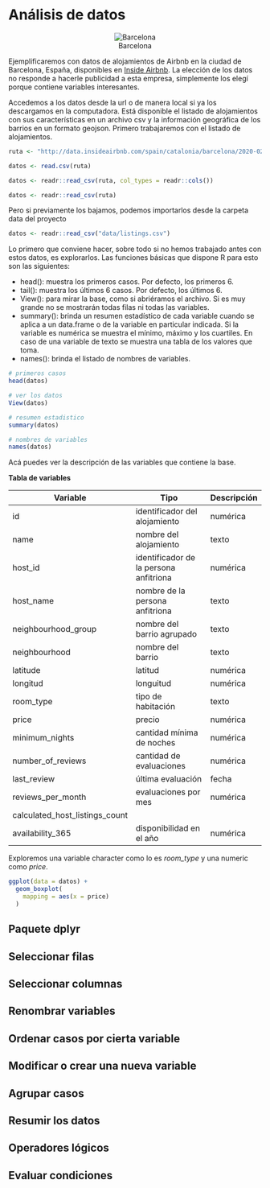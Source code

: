 # Análisis de datos

<center>
![Barcelona](images/barcelona/201706_Barcelona_088_lnz.jpg)
</center>

Ejemplificaremos con datos de alojamientos de Airbnb en la ciudad de Barcelona, España, disponibles en [Inside Airbnb](http://data.insideairbnb.com). La elección de los datos no responde a hacerle publicidad a esta empresa, simplemente los elegí porque contiene variables interesantes.

<!-- http://data.insideairbnb.com/spain/catalonia/barcelona/2020-02-16/visualisations/neighbourhoods.geojson -->

Accedemos a los datos desde la url o de manera local si ya los descargamos en la computadora. Está disponible el listado de alojamientos con sus características en un archivo csv y la información geográfica de los barrios en un formato geojson. Primero trabajaremos con el listado de alojamientos.

```r
ruta <- "http://data.insideairbnb.com/spain/catalonia/barcelona/2020-02-16/visualisations/listings.csv"
```

```r
datos <- read.csv(ruta)

```
```r
datos <- readr::read_csv(ruta, col_types = readr::cols())

```

```r
datos <- readr::read_csv(ruta)

```

Pero si previamente los bajamos, podemos importarlos desde la carpeta data del proyecto

```r
datos <- readr::read_csv("data/listings.csv")
```
Lo primero que conviene hacer, sobre todo si no hemos trabajado antes con estos datos, es explorarlos. Las funciones básicas que dispone R para esto son las siguientes:

- head(): muestra los primeros casos. Por defecto, los primeros 6.
- tail(): muestra los últimos 6 casos. Por defecto, los últimos 6.
- View(): para mirar la base, como si abriéramos el archivo. Si es muy grande no se mostrarán todas filas ni todas las variables.
- summary(): brinda un resumen estadístico de cada variable cuando se aplica a un data.frame o de la variable en particular indicada. Si la variable es numérica se muestra el mínimo, máximo y los cuartiles. En caso de una variable de texto se muestra una tabla de los valores que toma. 
- names(): brinda el listado de nombres de variables.

```r
# primeros casos
head(datos)

# ver los datos
View(datos)

# resumen estadistico
summary(datos)

# nombres de variables
names(datos)

```

Acá puedes ver la descripción de las variables que contiene la base.

**Tabla de variables**

| Variable | Tipo | Descripción |
|----------|----------|-----------|
|id | identificador del alojamiento| numérica |
|name | nombre del alojamiento| texto |
|host_id | identificador de la persona anfitriona| numérica|
|host_name | nombre de la persona anfitriona | texto |
|neighbourhood_group | nombre del barrio agrupado | texto |
|neighbourhood | nombre del barrio|texto |
|latitude | latitud| numérica |
|longitud | longuitud| numérica |
|room_type | tipo de habitación| texto |
|price | precio| numérica |
|minimum_nights | cantidad mínima de noches| numérica |
|number_of_reviews |cantidad de evaluaciones | numérica |
|last_review | última evaluación| fecha |
|reviews_per_month | evaluaciones por mes| numérica |
|calculated_host_listings_count | | |
|availability_365 | disponibilidad en el  año | numérica |

Exploremos una variable character como lo es *room_type* y una numeric como *price*.

```r
ggplot(data = datos) + 
  geom_boxplot(
    mapping = aes(x = price)
  )
```


## Paquete dplyr

## Seleccionar filas

## Seleccionar columnas

## Renombrar variables

## Ordenar casos por cierta variable

## Modificar o crear una nueva variable

## Agrupar casos 

## Resumir los datos

## Operadores lógicos

## Evaluar condiciones


